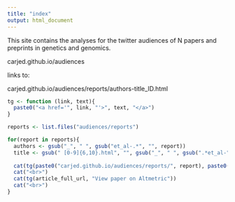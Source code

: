 ```yaml
---
title: "index"
output: html_document
---
```


This site contains the analyses for the twitter audiences of N papers and preprints in genetics and genomics.

carjed.github.io/audiences

links to: 

carjed.github.io/audiences/reports/authors-title_ID.html

```r
tg <- function (link, text){
  paste0("<a href='", link, "'>", text, "</a>")
}

reports <- list.files("audiences/reports")

for(report in reports){
  authors <- gsub("_", " ", gsub("et_al-.*", "", report))
  title <- gsub(" [0-9]{6,10}.html", "", gsub("_", " ", gsub(".*et_al-", "", report)))
  
  cat(tg(paste0("carjed.github.io/audiences/reports/", report), paste0(authors, "et al. '", title, "'")))
  cat("<br>")
  cat(tg(article_full_url, "View paper on Altmetric"))
  cat("<br>")
}


```

